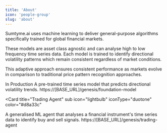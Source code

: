 ```yaml
---
title: 'About'
icon: 'people-group'
slug: 'about'
---
```


Sumtyme.ai uses machine learning to deliver general-purpose algorithms specifically trained for global financial markets.

These models are asset class agnostic and can analyse high to low frequency time series data. Each model is trained to identify directional volatility patterns which remain consistent regardless of market conditions.

This adaptive approach ensures consistent performance as markets evolve in comparison to traditional price pattern recognition approaches.

<CardGroup cols={1}>
  <Check>In Production</Check>
  <Card
    title="Foundation Model"
    icon="lightbulb" iconType="duotone" color="#8fbc8f"
  >
  <Tabs>
  <Tab title="Description">
    A pre-trained time series model that predicts directional volatility trends.
  </Tab>
  <Tab title="Endpoint">
    https://[BASE_URL]/genesis/foundation-model
  </Tab>
  </Tabs>
  </Card>
  
  <Card
    title="Trading Agent"
    sub
    icon="lightbulb" iconType="duotone" color="#d8a33c"
  >
  <Tabs>
  <Tab title="Description">
    A generalised ML agent that analyses a financial instrument's time series data to identify buy and sell signals. 
  </Tab>
  <Tab title="Endpoint">
    https://[BASE_URL]/genesis/trading-agent
  </Tab>
  </Tabs>
  </Card>
  
</CardGroup>

